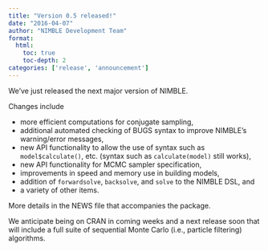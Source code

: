 ```yaml
---
title: "Version 0.5 released!"
date: "2016-04-07"
author: "NIMBLE Development Team"
format:
  html:
    toc: true
    toc-depth: 2
categories: ['release', 'announcement']
---
```


We’ve just released the next major version of NIMBLE.

Changes include

  * more efficient computations for conjugate sampling,
  * additional automated checking of BUGS syntax to improve NIMBLE's warning/error messages,
  * new API functionality to allow the use of syntax such as `model$calculate()`, etc. (syntax such as `calculate(model)` still works),
  * new API functionality for MCMC sampler specification,
  * improvements in speed and memory use in building models,
  * addition of `forwardsolve`, `backsolve`, and `solve` to the NIMBLE DSL, and
  * a variety of other items.

More details in the NEWS file that accompanies the package.

We anticipate being on CRAN in coming weeks and a next release soon that will include a full suite of sequential Monte Carlo (i.e., particle filtering) algorithms.